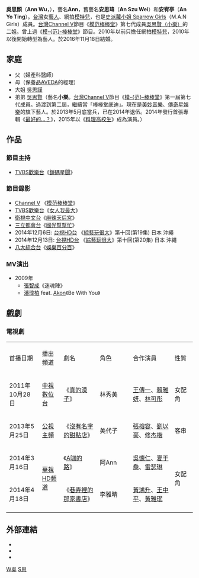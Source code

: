 {{藝人
| 姓名 = 吳思顏
| 類型 = 女藝人
| 圖片 = 
| 羅馬拼音 = Wu Szu Yen
| 英文名 = Ann
| 暱稱 = Ann、思緯、宥亭、思顏
| 國籍 = {{ROC}}
| 出生日期 = {{birth date and age|1984|3|5}}
| 職業 = [[藝人|藝人]]、[[模特兒|網拍模特兒]]、[[歌手|歌手]]
| 教育程度 = 
| 配偶 = 韓志華（2016年）
| 子女 = 1子
| 親屬 = 姊姊：吳思謹<br>弟弟：[[吳思賢_(藝人)|吳思賢]]
| 出道日期 = 2005年
| 活躍年代 = 2005年至今
| 唱片公司 = 
| 經紀公司 = [[O.U.I_會星堂國際|O.U.I 會星堂國際]]（2008年至2013年）<br>[[傳奇星娛樂|傳奇星娛樂]]（2014年至今）
| 相關團體 = [[史派蘿小姐_(團體)|史派蘿小姐 Sparrow Girls]]（M.A.N Girls）
| 出生地 = {{TWN}}
| 音樂專輯 = 
}}
'''吳思顏'''（'''Ann Wu'''，{{bd|1984年|3月5日}}），藝名'''Ann'''，舊藝名'''安思瑋'''（'''An Szu Wei'''）和'''安宥亭'''（'''An Yo Ting'''）。[[台灣|台灣]]女[[藝人|藝人]]、網拍[[模特兒|模特兒]]，也是[[史派蘿小姐_(團體)|史派蘿小姐 Sparrow Girls]]（M.A.N Girls）成員。[[台灣|台灣]][[Channel_V|Channel V]]節目《[[模范棒棒堂|模范棒棒堂]]》第七代成員[[吳思賢_(藝人)|吳思賢（小樂）]]的二姐。曾上過《[[模范棒棒堂|模-{范}-棒棒堂]]》節目。2010年以前只擔任網拍[[模特兒|模特兒]]，2010年以後開始轉型為藝人。於2016年11月18日結婚。

==家庭==
*父（婦產科醫師）
*母（保養品[[AVEDA|AVEDA]]的經理）
*大姐 [[吳思謹|吳思謹]]
*弟弟 [[吳思賢_(藝人)|吳思賢]]（藝名'''小樂'''。[[台灣|台灣]][[Channel_V|Channel V]]節目《[[模范棒棒堂|模-{范}-棒棒堂]]》第一屆第七代成員。過渡到第二屆，繼續當「棒棒堂底迪」。現在是[[美妙音樂|美妙音樂]]、[[傳奇星娛樂|傳奇星娛樂]]的旗下藝人。於2013年5月底當兵，已在2014年退伍。2014年發行首張專輯《[[最好的…？|最好的…？]]》，2015年以《[[料理高校生|料理高校生]]》成為演員。）

==作品==
===節目主持===
*[[TVBS歡樂台|TVBS歡樂台]]《[[鎖碼星聞|鎖碼星聞]]》

===節目錄影===
*[[Channel_V|Channel V]] 《[[模范棒棒堂|模范棒棒堂]]》
*[[TVBS歡樂台|TVBS歡樂台]]《[[女人我最大|女人我最大]]》
*[[衛視中文台|衛視中文台]]《[[麻辣天后宮|麻辣天后宮]]》
*[[三立都會台|三立都會台]]《[[國光幫幫忙|國光幫幫忙]]》
*2014年12月6日: [[台視HD台|台視HD台]]  《[[綜藝玩很大|綜藝玩很大]]》第十回(第19集) 日本 沖繩
*2014年12月13日: [[台視HD台|台視HD台]]  《[[綜藝玩很大|綜藝玩很大]]》第十回(第20集) 日本 沖繩
*[[八大綜合台|八大綜合台]]《[[娛樂百分百|娛樂百分百]]》

===MV演出===
*2009年
**[[張智成|張智成]]《迷魂陣》
**[[潘瑋柏|潘瑋柏]] feat. [[阿肯|Akon]]《Be With You》

==戲劇==
===電視劇===
{| class="wikitable" style="width:100%"
|- style="background:pink; color:black" align=center 
|style="width:5%"|首播日期|| style="width:3%"|播出頻道|| style="width:8%"|劇名|| style="width:7%"|角色|| style="width:10%"|合作演員|| style="width:4%"|性質
|-
| 2011年10月28日 || [[中視數位台|中視數位台]] || 《[[真的漢子|真的漢子]]》 || 林秀美 || [[王傳一|王傳一]]、[[賴雅妍|賴雅妍]]、[[林可彤|林可彤]] || 女配角
|-
| 2013年5月25日 || [[公視主頻|公視主頻]] ||《[[沒有名字的甜點店|沒有名字的甜點店]]》|| 美代子 || [[張榕容|張榕容]]、[[劉以豪|劉以豪]]、[[修杰楷|修杰楷]] || 客串
|-
| 2014年3月16日 || rowspan="2"|[[華視HD頻道|華視HD頻道]] || 《[[A咖的路|A咖的路]]》 || 阿Ann || [[吳慷仁|吳慷仁]]、[[夏于喬|夏于喬]]、[[雷瑟琳|雷瑟琳]]||rowspan="2"|女配角
|-
| 2014年4月18日 || 《[[巷弄裡的那家書店|巷弄裡的那家書店]]》 || 李雅晴 || [[黃鴻升|黃鴻升]]、[[王中平|王中平]]、[[黃雅珉|黃雅珉]] 
|-
|}

==外部連結==
*{{Sinaweibo|2087306663|史派蘿ANN_女人軍團}}
*{{instagram|annwubaby|annwubaby}}
*{{facebook|ann305|吳思顏 Ann}}

[[Category:1984年出生|W吳]]
[[Category:吳姓|S思]]